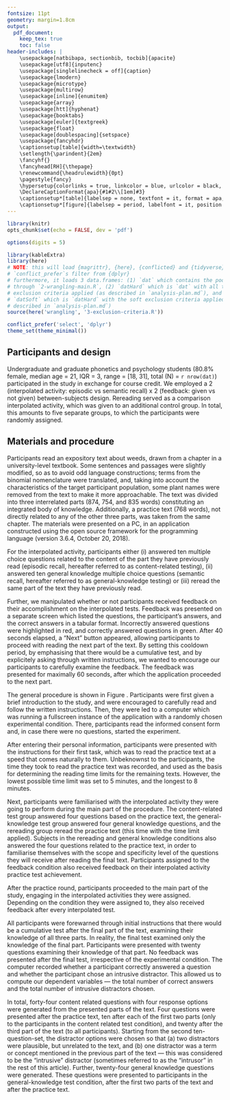 ---
fontsize: 11pt
geometry: margin=1.8cm
output:
  pdf_document:
    keep_tex: true
    toc: false
header-includes: |
    \usepackage[natbibapa, sectionbib, tocbib]{apacite}
    \usepackage[utf8]{inputenc}
    \usepackage[singlelinecheck = off]{caption}
    \usepackage{lmodern}
    \usepackage{microtype}
    \usepackage{multirow}
    \usepackage[inline]{enumitem}
    \usepackage{array}
    \usepackage[htt]{hyphenat}
    \usepackage{booktabs}
    \usepackage[euler]{textgreek}
    \usepackage{float}
    \usepackage[doublespacing]{setspace}
    \usepackage{fancyhdr}
    \captionsetup[table]{width=\textwidth}
    \setlength{\parindent}{2em}
    \fancyhf{}
    \fancyhead[RH]{\thepage}
    \renewcommand{\headrulewidth}{0pt}
    \pagestyle{fancy}
    \hypersetup{colorlinks = true, linkcolor = blue, urlcolor = black, citecolor = blue}
    \DeclareCaptionFormat{apa}{#1#2\\[1em]#3}
    \captionsetup*[table]{labelsep = none, textfont = it, format = apa, width = .8\textwidth}
    \captionsetup*[figure]{labelsep = period, labelfont = it, position = below}
---

```{r setup-methods, include = FALSE}
library(knitr)
opts_chunk$set(echo = FALSE, dev = 'pdf')

options(digits = 5)

library(kableExtra)
library(here)
# NOTE: this will load {magrittr}, {here}, {conflicted} and {tidyverse}. also,
# `conflict_prefer`s filter from {dplyr}
# furthermore, it loads 3 data.frames: (1) `dat` which contains the pooled data run
# through `2-wrangling-main.R`, (2) `datHard` which is `dat` with all the hard
# exclusion criteria applied (as described in `analysis-plan.md`), and (3)
# `datSoft` which is `datHard` with the soft exclusion criteria applied (as
# described in `analysis-plan.md`)
source(here('wrangling', '3-exclusion-criteria.R'))

conflict_prefer('select', 'dplyr')
theme_set(theme_minimal())
```

## Participants and design

Undergraduate and graduate phonetics and psychology students (80.8% female,
median age = 21, IQR = 3, range = [18, 31], total \(N\) = `r nrow(dat)`)
participated in the study in exchange for course credit.
We employed a 2 (interpolated activity: episodic vs semantic recall) x 2
(feedback: given vs not given) between-subjects design. Rereading served
as a comparison interpolated activity, which was given to an additional 
control group. In total, this amounts to five separate groups, to which 
the participants were randomly assigned.

## Materials and procedure

Participants read an expository text about weeds, drawn from a chapter in a
university-level textbook. Some sentences and passages were slightly modified,
so as to avoid odd language constructions; terms from the binomial nomenclature
were translated, and, taking into account the characteristics of the target 
participant population, some plant names were removed from the text to make it more 
approachable. The text was divided into three interrelated parts (874, 754, and 
835 words) constituting an integrated body of knowledge. Additionally, a practice 
text (768 words), not directly related to any of the other three parts, was 
taken from the same chapter. The materials were presented on a PC, in an 
application constructed using the open source \textit{oTree} framework
\citep[version 2.1.35,][]{chenOTreeOpensourcePlatform2016}
for the \textit{Python} programming language (version 3.6.4, October 20, 2018).

For the interpolated activity, participants either (i) answered ten multiple choice questions
related to the content of the part they have previously read (episodic
recall, hereafter referred to as content-related testing), (ii) answered ten
general knowledge multiple choice questions (semantic recall, hereafter referred to as
general-knowledge testing) or (iii) reread the same part of the text they have
previously read.

Further, we manipulated whether or not participants received
feedback on their accomplishment on the interpolated tests.
Feedback was presented on a separate screen which listed the
questions, the participant's answers, and the correct answers in a tabular format.
Incorrectly answered questions were highlighted in red, and correctly answered
questions in green. After 40 seconds elapsed, a "Next" button appeared, allowing
participants to proceed with reading the next part of the text. By setting this 
cooldown period, by emphasising that there would be a cumulative test,
and by explicitely asking through written instructions, we wanted to encourage 
our participants to carefully examine the feedback. The feedback was presented 
for maximally 60 seconds, after which the application proceeded to the next part.

\begin{figure}[p]
  \centering
  \includegraphics[width = 1.3\textwidth, keepaspectratio, angle = 90, trim = 0 0 0 0]{../images/flowchart/procedure.pdf}
  \caption{A flowchart depicting the experimental procedure.}
  \label{flowchart}
\end{figure}

The general procedure is shown in Figure \ref{flowchart}.
Participants were first given a brief introduction to the study, and were
encouraged to carefully read and follow the written instructions.
Then, they were led to a computer which was
running a fullscreen instance of the \textit{oTree} application with
a randomly chosen experimental condition. There, participants read the informed consent
form and, in case there were no questions, started the experiment.

After entering their personal information, participants were presented with the
instructions for their first task, which was to read the practice text at a speed
that comes naturally to them. Unbeknownst to the participants, the
time they took to read the practice text was recorded, and used as the basis
for determining the reading time limits for the remaining texts.
However, the lowest possible time limit was set to 5 minutes,
and the longest to 8 minutes.

Next, participants were familiarised with the interpolated activity they were
going to perform during the main part of the procedure.
The content-related test group answered four questions based on the practice text,
the general-knowledge test group answered four general knowledge questions, and
the rereading group reread the practice text (this time with the time limit applied).
Subjects in the rereading and general knowledge conditions
also answered the four questions related to the practice text, in order to
familiarise themselves with the scope and specificity level of the questions they
will receive after reading the final text.
Participants assigned to the feedback condition also received feedback on their
interpolated activity practice test achievement.

After the practice round, participants proceeded to the main part of the study,
engaging in the interpolated activities they were assigned.
Depending on the condition they were assigned to, they also received feedback
after every interpolated test.

All participants were forewarned through initial instructions that
there would be a cumulative test after the final part of the text,
examining their knowledge of all three parts.
In reality, the final test examined only the knowledge of the final part.
Participants were presented with twenty questions examining their knowledge of
that part. No feedback was presented after the final test, irrespective
of the experimental condition.
The computer recorded whether a participant correctly answered
a question and whether the participant chose an intrusive distractor. This allowed
us to compute our dependent variables --- the total number of correct answers
and the total number of intrusive distractors chosen.

In total, forty-four content related questions with four response options were generated
from the presented parts of the text. Four questions were presented after the practice text,
ten after each of the first two parts (only to the participants in the content
related test condition), and twenty after the third part of the text (to all
participants).
Starting from the second ten-question-set, the distractor options were chosen so that
(a) two distractors were plausible, but unrelated to the text, and
(b) one distractor was a term or concept mentioned in the previous part of the
text --- this was considered to be the "intrusive" distractor
(sometimes referred to as the "intrusor" in the rest of this article).
Further, twenty-four general knowledge questions were generated. These questions were
presented to participants in the general-knowledge test condition, after the first
two parts of the text and after the practice text.
